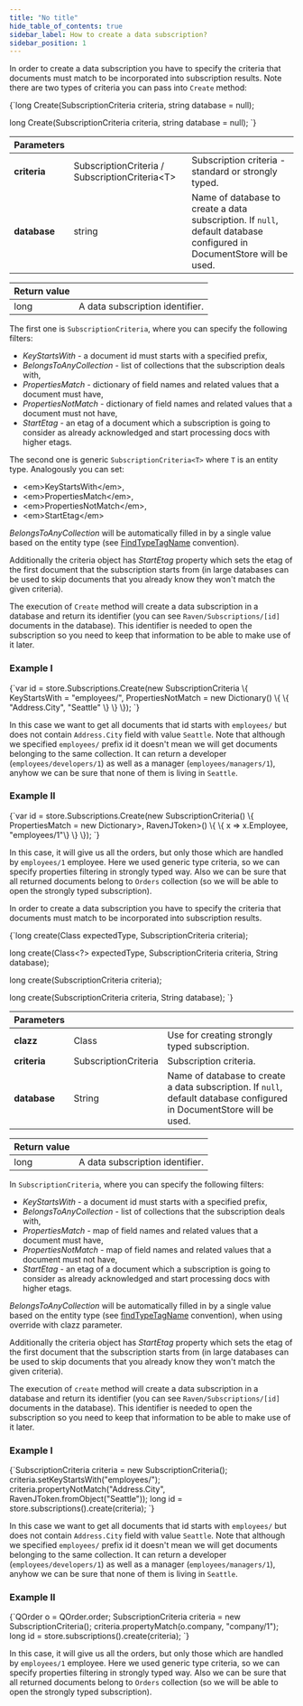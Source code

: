 ```yaml
---
title: "No title"
hide_table_of_contents: true
sidebar_label: How to create a data subscription?
sidebar_position: 1
---
```






<LanguageSwitcher supportedLanguages={supportedLanguages} />
<LanguageContent language="csharp">


In order to create a data subscription you have to specify the criteria that documents must match to be incorporated into subscription results. Note there are two types of
criteria you can pass into `Create` method:

<TabItem value="create_1" label="create_1">
<CodeBlock language="csharp">
{`long Create(SubscriptionCriteria criteria, string database = null);

long Create<T>(SubscriptionCriteria<T> criteria, string database = null);
`}
</CodeBlock>
</TabItem>

| Parameters | | |
| ------------- | ------------- | ----- |
| **criteria** | SubscriptionCriteria / SubscriptionCriteria&lt;T&gt; | Subscription criteria - standard or strongly typed. |
| **database** | string | Name of database to create a data subscription. If `null`, default database configured in DocumentStore will be used. |

| Return value | |
| ------------- | ----- |
| long | A data subscription identifier. |

The first one is `SubscriptionCriteria`, where you can specify the following filters:

* _KeyStartsWith_ - a document id must starts with a specified prefix,
* _BelongsToAnyCollection_ - list of collections that the subscription deals with,
* _PropertiesMatch_ - dictionary of field names and related values that a document must have,
* _PropertiesNotMatch_ - dictionary of field names and related values that a document must not have,
* _StartEtag_ - an etag of a document which a subscription is going to consider as already acknowledged and start processing docs with higher etags.

The second one is generic `SubscriptionCriteria<T>` where `T` is an entity type. Analogously you can set:

* &lt;em&gt;KeyStartsWith&lt;/em&gt;,
* &lt;em&gt;PropertiesMatch&lt;/em&gt;,
* &lt;em&gt;PropertiesNotMatch&lt;/em&gt;,
* &lt;em&gt;StartEtag&lt;/em&gt;

_BelongsToAnyCollection_ will be automatically filled in by a single value based on the entity type (see [FindTypeTagName](../configuration/conventions/identifier-generation/global.mdx#findtypetagname-and-finddynamictagname) convention).

Additionally the criteria object has _StartEtag_ property which sets the etag of the first document that the subscription starts from (in large databases can be used to skip documents that you already know they won't match the given criteria).

The execution of `Create` method will create a data subscription in a database and return its identifier (you can see `Raven/Subscriptions/[id]` documents in the database).
This identifier is needed to open the subscription so you need to keep that information to be able to make use of it later.

### Example I

<TabItem value="create_2" label="create_2">
<CodeBlock language="csharp">
{`var id = store.Subscriptions.Create(new SubscriptionCriteria
\{
	KeyStartsWith = "employees/",
	PropertiesNotMatch = new Dictionary<string, RavenJToken>()
	\{
		\{ "Address.City", "Seattle" \}
	\}
\});
`}
</CodeBlock>
</TabItem>

In this case we want to get all documents that id starts with `employees/` but does not contain `Address.City` field with value `Seattle`.
Note that although we specified `employees/` prefix id it doesn't mean we will get documents belonging to the same collection. It can return a developer (`employees/developers/1`)
as well as a manager (`employees/managers/1`), anyhow we can be sure that none of them is living in `Seattle`.

### Example II

<TabItem value="create_3" label="create_3">
<CodeBlock language="csharp">
{`var id = store.Subscriptions.Create(new SubscriptionCriteria<Order>()
\{
	PropertiesMatch = new Dictionary<Expression<Func<Order, object>>, RavenJToken>()
	\{
		\{ x => x.Employee, "employees/1"\}
	\}
\});
`}
</CodeBlock>
</TabItem>

In this case, it will give us all the orders, but only those which are handled by `employees/1` employee. Here we used generic type criteria, so we can specify properties filtering in strongly typed way.
Also we can be sure that all returned documents belong to `Orders` collection (so we will be able to open the strongly typed subscription).

</LanguageContent>
<LanguageContent language="java">


In order to create a data subscription you have to specify the criteria that documents must match to be incorporated into subscription results.

<TabItem value="create_1" label="create_1">
<CodeBlock language="java">
{`long create(Class<?> expectedType, SubscriptionCriteria criteria);

long create(Class<?> expectedType, SubscriptionCriteria criteria, String database);

long create(SubscriptionCriteria criteria);

long create(SubscriptionCriteria criteria, String database);
`}
</CodeBlock>
</TabItem>

| Parameters | | |
| ------------- | ------------- | ----- |
| **clazz** | Class | Use for creating strongly typed subscription. |
| **criteria** | SubscriptionCriteria | Subscription criteria. |
| **database** | String | Name of database to create a data subscription. If `null`, default database configured in DocumentStore will be used. |

| Return value | |
| ------------- | ----- |
| long | A data subscription identifier. |

In `SubscriptionCriteria`, where you can specify the following filters:

* _KeyStartsWith_ - a document id must starts with a specified prefix,
* _BelongsToAnyCollection_ - list of collections that the subscription deals with,
* _PropertiesMatch_ - map of field names and related values that a document must have,
* _PropertiesNotMatch_ - map of field names and related values that a document must not have,
* _StartEtag_ - an etag of a document which a subscription is going to consider as already acknowledged and start processing docs with higher etags.

_BelongsToAnyCollection_ will be automatically filled in by a single value based on the entity type (see [findTypeTagName](../configuration/conventions/identifier-generation/global.mdx#findtypetagname-and-finddynamictagname) convention), when using override with clazz parameter.

Additionally the criteria object has _StartEtag_ property which sets the etag of the first document that the subscription starts from (in large databases can be used to skip documents that you already know they won't match the given criteria).

The execution of `create` method will create a data subscription in a database and return its identifier (you can see `Raven/Subscriptions/[id]` documents in the database).
This identifier is needed to open the subscription so you need to keep that information to be able to make use of it later.

### Example I

<TabItem value="create_2" label="create_2">
<CodeBlock language="java">
{`SubscriptionCriteria criteria = new SubscriptionCriteria();
criteria.setKeyStartsWith("employees/");
criteria.propertyNotMatch("Address.City", RavenJToken.fromObject("Seattle"));
long id = store.subscriptions().create(criteria);
`}
</CodeBlock>
</TabItem>

In this case we want to get all documents that id starts with `employees/` but does not contain `Address.City` field with value `Seattle`.
Note that although we specified `employees/` prefix id it doesn't mean we will get documents belonging to the same collection. It can return a developer (`employees/developers/1`)
as well as a manager (`employees/managers/1`), anyhow we can be sure that none of them is living in `Seattle`.

### Example II

<TabItem value="create_3" label="create_3">
<CodeBlock language="java">
{`QOrder o = QOrder.order;
SubscriptionCriteria criteria = new SubscriptionCriteria();
criteria.propertyMatch(o.company, "company/1");
long id = store.subscriptions().create(criteria);
`}
</CodeBlock>
</TabItem>

In this case, it will give us all the orders, but only those which are handled by `employees/1` employee. Here we used generic type criteria, so we can specify properties filtering in strongly typed way.
Also we can be sure that all returned documents belong to `Orders` collection (so we will be able to open the strongly typed subscription).

</LanguageContent>

<!---

-->